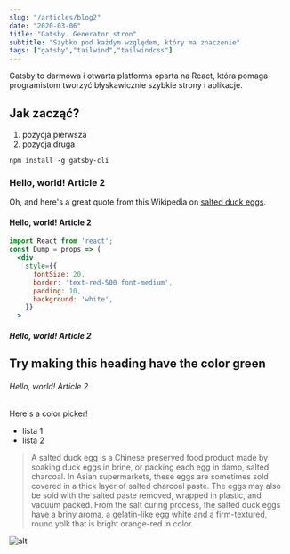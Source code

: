 ```yaml
---
slug: "/articles/blog2"
date: "2020-03-06"
title: "Gatsby. Generator stron"
subtitle: "Szybko pod każdym względem, który ma znaczenie"
tags: ["gatsby","tailwind","tailwindcss"]
---
```


Gatsby to darmowa i otwarta platforma oparta na React, która pomaga programistom tworzyć 
błyskawicznie szybkie strony i aplikacje.

## Jak zacząć?

1. pozycja pierwsza
2. pozycja druga

```shell
npm install -g gatsby-cli
```

### Hello, world! Article 2

Oh, and here's a great quote from this Wikipedia on
[salted duck eggs](http://en.wikipedia.org/wiki/Salted_duck_egg).

#### Hello, world! Article 2

```jsx
import React from 'react';
const Dump = props => (
  <div
    style={{
      fontSize: 20,
      border: 'text-red-500 font-medium',
      padding: 10,
      background: 'white',
    }}
  >
  ```

##### Hello, world! Article 2

<div style={{ padding: '10px 30px', backgroundColor: 'tomato' }}>
  <h2>Try making this heading have the color green</h2>
</div>

###### Hello, world! Article 2

Here's a color picker!


- lista 1
- lista 2

> A salted duck egg is a Chinese preserved food product made by soaking duck
> eggs in brine, or packing each egg in damp, salted charcoal. In Asian
> supermarkets, these eggs are sometimes sold covered in a thick layer of salted
> charcoal paste. The eggs may also be sold with the salted paste removed,
> wrapped in plastic, and vacuum packed. From the salt curing process, the
> salted duck eggs have a briny aroma, a gelatin-like egg white and a
> firm-textured, round yolk that is bright orange-red in color.

![alt](https://mdx-logo.now.sh)
